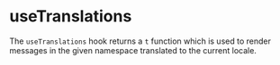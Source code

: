 # useTranslations

The `useTranslations` hook returns a `t` function which is used to render messages in the given namespace translated to the current locale.
